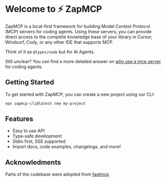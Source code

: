 # Welcome to ⚡️ ZapMCP

ZapMCP is a local-first framework for building Model Context Protocol (MCP) servers for coding agents. Using these servers, you can provide direct access to the complete knowledge base of your library in Cursor, Windsurf, Cody, or any other IDE that supports MCP.

Think of it as `@types/node` but for AI Agents.

Still unclear? You can find a more detailed answer on [why use a mcp server](/guides/why-use-mcp) for coding agents.

## Getting Started

To get started with ZapMCP, you can create a new project using our CLI:

```bash copy
npx zapmcp-cli@latest new my-project
```

## Features

- Easy to use API
- Type-safe development
- Stdio first, SSE supported
- Import docs, code examples, changelogs, and more!

## Acknowledments

Parts of the codebase were adopted from [fastmcp](https://github.com/punkpeye/fastmcp)